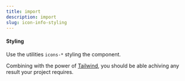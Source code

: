 ```yaml
---
title: import
description: import
slug: icon-info-styling
---
```


#### Styling

Use the utilities `icons-*` styling the component.

Combining with the power of [Tailwind](https://tailwindcss.com/docs/installation), you should be able achiving any result your project requires.

